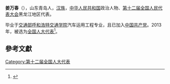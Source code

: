 '''姜万春'''（{{bd|1956年||}}），山东青岛人，[[汉族|汉族]]，[[中华人民共和国|中华人民共和国]]政治人物、[[第十二届全国人民代表大会|第十二届全国人民代表大会]]黑龙江地区代表。

毕业于[[交通部呼和浩特交通学院|交通部呼和浩特交通学院]]汽车运用工程专业，且已加入[[中国共产党|中国共产党]]。2013年，被选为[[全国人大代表|全国人大代表]]<ref>{{cite news|title=全国人大代表信息-姜万春|url=http://210.82.31.1:8084/delegate/viewDelegate.action?dbid=120585|accessdate=2013-03-28|newspaper=全国人大网|archive-url=https://web.archive.org/web/20180929160612/http://www.npc.gov.cn/delegate/viewDelegate.action?dbid=120585|archive-date=2018-09-29|dead-url=yes}}</ref>。

==參考文獻==
{{reflist}}
{{中国政治人物小作品}}

[[Category:第十二届全国人大代表|Category:第十二届全国人大代表]]
